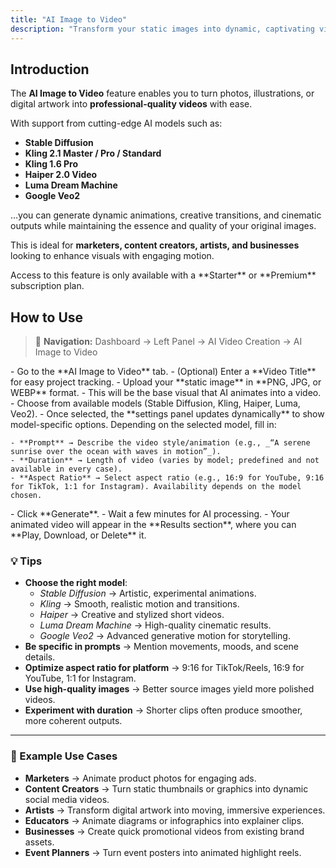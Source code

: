 ```yaml
---
title: "AI Image to Video"
description: "Transform your static images into dynamic, captivating videos with Klyra AI’s AI Image to Video feature. Powered by models like Stable Diffusion, Kling, Haiper, Luma Dream Machine, and Google Veo, this tool brings your visuals to life with cinematic animations and smooth transitions."
---
```


## Introduction

The **AI Image to Video** feature enables you to turn photos, illustrations, or digital artwork into **professional-quality videos** with ease.

With support from cutting-edge AI models such as:

- **Stable Diffusion**
- **Kling 2.1 Master / Pro / Standard**
- **Kling 1.6 Pro**
- **Haiper 2.0 Video**
- **Luma Dream Machine**
- **Google Veo2**

…you can generate dynamic animations, creative transitions, and cinematic outputs while maintaining the essence and quality of your original images.

This is ideal for **marketers, content creators, artists, and businesses** looking to enhance visuals with engaging motion.

<Warning>
  Access to this feature is only available with a **Starter** or **Premium** subscription plan.
</Warning>

## How to Use

> 🔎 **Navigation:** Dashboard → Left Panel → AI Video Creation → AI Image to Video

<Steps>
  <Step title="Create New Task">
    - Go to the **AI Image to Video** tab.
    - (Optional) Enter a **Video Title** for easy project tracking.
  </Step>
  <Step title="Upload Target Image">
    - Upload your **static image** in **PNG, JPG, or WEBP** format.
    - This will be the base visual that AI animates into a video.
  </Step>
  <Step title="Select Image-to-Video Model">
    - Choose from available models (Stable Diffusion, Kling, Haiper, Luma, Veo2).
    - Once selected, the **settings panel updates dynamically** to show model-specific options.
  </Step>
  <Step title="Provide Video Settings">
    Depending on the selected model, fill in:

    - **Prompt** → Describe the video style/animation (e.g., _“A serene sunrise over the ocean with waves in motion”_).
    - **Duration** → Length of video (varies by model; predefined and not available in every case).
    - **Aspect Ratio** → Select aspect ratio (e.g., 16:9 for YouTube, 9:16 for TikTok, 1:1 for Instagram). Availability depends on the model chosen.
  </Step>
  <Step title="Generate Video">
    - Click **Generate**.
    - Wait a few minutes for AI processing.
    - Your animated video will appear in the **Results section**, where you can **Play, Download, or Delete** it.
  </Step>
</Steps>

### 💡 Tips

- **Choose the right model**:
  - _Stable Diffusion_ → Artistic, experimental animations.
  - _Kling_ → Smooth, realistic motion and transitions.
  - _Haiper_ → Creative and stylized short videos.
  - _Luma Dream Machine_ → High-quality cinematic results.
  - _Google Veo2_ → Advanced generative motion for storytelling.
- **Be specific in prompts** → Mention movements, moods, and scene details.
- **Optimize aspect ratio for platform** → 9:16 for TikTok/Reels, 16:9 for YouTube, 1:1 for Instagram.
- **Use high-quality images** → Better source images yield more polished videos.
- **Experiment with duration** → Shorter clips often produce smoother, more coherent outputs.

---

### 📌 Example Use Cases

- **Marketers** → Animate product photos for engaging ads.
- **Content Creators** → Turn static thumbnails or graphics into dynamic social media videos.
- **Artists** → Transform digital artwork into moving, immersive experiences.
- **Educators** → Animate diagrams or infographics into explainer clips.
- **Businesses** → Create quick promotional videos from existing brand assets.
- **Event Planners** → Turn event posters into animated highlight reels.